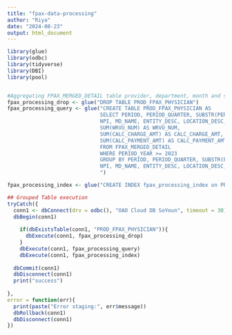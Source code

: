 ```yaml
---
title: "fpax-data-processing"
author: "Riya"
date: "2024-08-23"
output: html_document
---
```


```r

library(glue)
library(odbc)
library(tidyverse)
library(DBI)
library(pool)


#Aggregating FPAX_MERGED_DETAIL table provider, department, month and summing up to get wrvus, payments and collections
fpax_processing_drop <- glue("DROP TABLE PROD_FPAX_PHYSICIAN")
fpax_processing_query <- glue("CREATE TABLE PROD_FPAX_PHYSICIAN AS 
                              SELECT PERIOD, PERIOD_QUARTER, SUBSTR(PERIOD, 1, 4) AS YEAR, SUBSTR(PERIOD, 5, 6) AS MONTH,
                              NPI, MD_NAME, ENTITY_DESC, LOCATION_DESC, EPIC_LOCATION_DESC, EPIC_DEPT_DESC, EPIC_DEPT_ID,
                              SUM(WRVU_NUM) AS WRVU_NUM,
                              SUM(CALC_CHARGE_AMT) AS CALC_CHARGE_AMT,
                              SUM(CALC_PAYMENT_AMT) AS CALC_PAYMENT_AMT,
                              FROM FPAX_MERGED_DETAIL
                              WHERE PERIOD_YEAR >= 2023
                              GROUP BY PERIOD, PERIOD_QUARTER, SUBSTR(PERIOD, 1, 4), SUBSTR(PERIOD, 5, 6),
                              NPI, MD_NAME, ENTITY_DESC, LOCATION_DESC, EPIC_LOCATION_DESC, EPIC_DEPT_DESC, EPIC_DEPT_ID;
                              ")

fpax_processing_index <- glue("CREATE INDEX fpax_processing_index on PROD_FPAX_PHYSICIAN (PERIOD, EPIC_DEPT_ID)")

```


```r

## Grouped Table execution
tryCatch({
  conn1 <- dbConnect(drv = odbc(), "OAO Cloud DB SoYoun", timeout = 30)
  dbBegin(conn1)
  
    if(dbExistsTable(conn1, "PROD_FPAX_PHYSICIAN")){
      dbExecute(conn1, fpax_processing_drop) 
    }
    dbExecute(conn1, fpax_processing_query) 
    dbExecute(conn1, fpax_processing_index)
     
  dbCommit(conn1)
  dbDisconnect(conn1)
  print("success")
  
},
error = function(err){
  print(paste("Error staging:", err$message))
  dbRollback(conn1)
  dbDisconnect(conn1)
})


```
